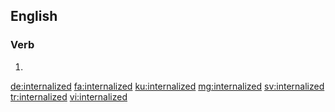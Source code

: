 ==English==

===Verb===
{{head|en|verb form}}

# {{en-past of|internalize}}

[[de:internalized]]
[[fa:internalized]]
[[ku:internalized]]
[[mg:internalized]]
[[sv:internalized]]
[[tr:internalized]]
[[vi:internalized]]